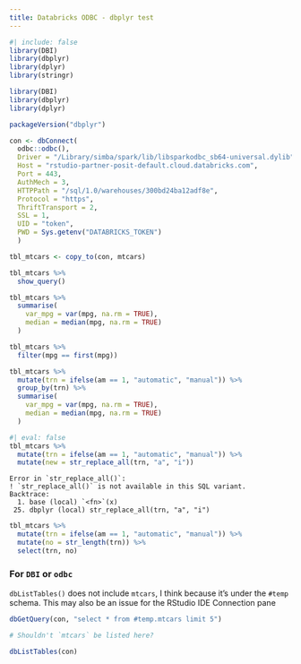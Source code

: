 ```yaml
---
title: Databricks ODBC - dbplyr test
---
```


```r
#| include: false
library(DBI)
library(dbplyr)
library(dplyr)
library(stringr)
```

```r
library(DBI)
library(dbplyr)
library(dplyr)
```

```r
packageVersion("dbplyr")
```

```r
con <- dbConnect(
  odbc::odbc(),
  Driver = "/Library/simba/spark/lib/libsparkodbc_sb64-universal.dylib",
  Host = "rstudio-partner-posit-default.cloud.databricks.com",
  Port = 443,
  AuthMech = 3,
  HTTPPath = "/sql/1.0/warehouses/300bd24ba12adf8e",
  Protocol = "https",
  ThriftTransport = 2,
  SSL = 1,
  UID = "token",
  PWD = Sys.getenv("DATABRICKS_TOKEN")
  )
```

```r
tbl_mtcars <- copy_to(con, mtcars)
```

```r
tbl_mtcars %>% 
  show_query()
```

```r
tbl_mtcars %>% 
  summarise(
    var_mpg = var(mpg, na.rm = TRUE),
    median = median(mpg, na.rm = TRUE)
  )
```

```r
tbl_mtcars %>% 
  filter(mpg == first(mpg))
```

```r
tbl_mtcars %>% 
  mutate(trn = ifelse(am == 1, "automatic", "manual")) %>% 
  group_by(trn) %>% 
  summarise(
    var_mpg = var(mpg, na.rm = TRUE),
    median = median(mpg, na.rm = TRUE)
  )
```

```r
#| eval: false
tbl_mtcars %>% 
  mutate(trn = ifelse(am == 1, "automatic", "manual")) %>% 
  mutate(new = str_replace_all(trn, "a", "i"))
```

```         
Error in `str_replace_all()`:
! `str_replace_all()` is not available in this SQL variant.
Backtrace:
  1. base (local) `<fn>`(x)
 25. dbplyr (local) str_replace_all(trn, "a", "i")
```

```r
tbl_mtcars %>% 
  mutate(trn = ifelse(am == 1, "automatic", "manual")) %>% 
  mutate(no = str_length(trn)) %>% 
  select(trn, no)
```

### For `DBI` or `odbc`

`dbListTables()` does not include `mtcars`, I think because it's under the `#temp` schema. This may also be an issue for the RStudio IDE Connection pane

```r
dbGetQuery(con, "select * from #temp.mtcars limit 5")
```

```r
# Shouldn't `mtcars` be listed here? 

dbListTables(con)
```
